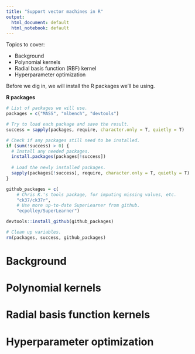 ```yaml
---
title: "Support vector machines in R"
output:
  html_document: default
  html_notebook: default
---
```


Topics to cover:

* Background
* Polynomial kernels
* Radial basis function (RBF) kernel
* Hyperparameter optimization

Before we dig in, we will install the R packages we'll be using.

**R packages**
```r
# List of packages we will use.
packages = c("MASS", "mlbench", "devtools")

# Try to load each package and save the result.
success = sapply(packages, require, character.only = T, quietly = T)

# Check if any packages still need to be installed.
if (sum(!success) > 0) {
  # Install any needed packages.
  install.packages(packages[!success])
  
  # Load the newly installed packages.
  sapply(packages[!success], require, character.only = T, quietly = T)
}

github_packages = c(
    # Chris K.'s tools package, for imputing missing values, etc.
    "ck37/ck37r",
    # Use more up-to-date SuperLearner from github.
    "ecpolley/SuperLearner")

devtools::install_github(github_packages)

# Clean up variables.
rm(packages, success, github_packages)
```

# Background

# Polynomial kernels

# Radial basis function kernels

# Hyperparameter optimization
